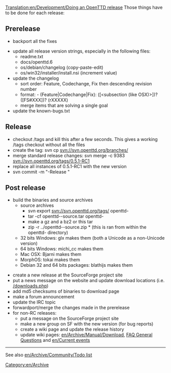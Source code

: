 [[Translation:en/Development/Doing an OpenTTD release]]
Those things have to be done for each release:

==Prerelease==
* backport all the fixes

* update all release version strings, especially in the following files:
** readme.txt
** docs/openttd.6
** os/debian/changelog (copy-paste-edit)
** os/win32/installer/install.nsi (increment value)
* update the changelog
** sort order: Feature, Codechange, Fix then descending revision number
** format: - (Feature|Codechange|Fix): ([<subsection (like OSX)>])? <message> ([FS#XXX])? (rXXXXX)
** merge items that are solving a single goal
* update the known-bugs.txt

==Release==
* checkout /tags and kill this after a few seconds. This gives a working /tags checkout without all the files
* create the tag: svn cp svn://svn.openttd.org/branches/<major> <version>
* merge standard release changes: svn merge -c 9383 svn://svn.openttd.org/tags/0.5.1-RC1
* replace all instances of 0.5.1-RC1 with the new version
* svn commit -m "-Release <version>"

==Post release==
* build the binaries and source archives
** source archives
*** svn export svn://svn.openttd.org/tags/<version> openttd-<version>
*** tar -cf openttd-<version>-source.tar openttd-<version>
*** make a gz and a bz2 or this tar
*** zip -r ../openttd-<version>-source.zip * (this is ran from within the openttd-<version> directory)
** 32 bits Windows: glx makes them (both a Unicode as a non-Unicode version)
** 64 bits Windows: michi_cc makes them
** Mac OSX: Bjarni makes them
** MorphOS: tokai makes them
** Debian 32 and 64 bits packages: blathijs makes them

* create a new release at the SourceForge project site
* put a news message on the website and update download locations (i.e. [http://www.openttd.org/downloads.php /downloads.php])
* add md5 checksums of binaries to download page
* make a forum announcement
* update the IRC topic
* forwardport/merge the changes made in the prerelease
* for non-RC releases:
** put a message on the SourceForge project site
** make a new group on SF with the new version (for bug reports)
** create a wiki page and update the release history
** update wiki pages: [[en/Archive/Manual/Download]], [[en/Manual/FAQ general questions#what-s-the-latest-version-of-openttd|FAQ General Questions]] and [[en/Current events]]

----
See also [[en/Archive/Community/Todo list]]

[[Category:en/Archive]]